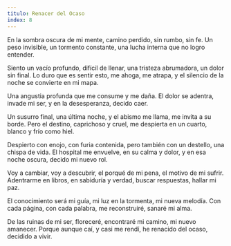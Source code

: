 ```yaml
---
titulo: Renacer del Ocaso
index: 8
---
```


En la sombra oscura de mi mente,
camino perdido, sin rumbo, sin fe.
Un peso invisible, un tormento constante,
una lucha interna que no logro entender.

Siento un vacío profundo, difícil de llenar,
una tristeza abrumadora, un dolor sin final.
Lo duro que es sentir esto, me ahoga, me atrapa,
y el silencio de la noche se convierte en mi mapa.

Una angustia profunda que me consume y me daña.
El dolor se adentra, invade mi ser,
y en la desesperanza, decido caer.

Un susurro final, una última noche,
y el abismo me llama, me invita a su borde.
Pero el destino, caprichoso y cruel,
me despierta en un cuarto, blanco y frío como hiel.

Despierto con enojo, con furia contenida,
pero también con un destello, una chispa de vida.
El hospital me envuelve, en su calma y dolor,
y en esa noche oscura, decido mi nuevo rol.

Voy a cambiar, voy a descubrir,
el porqué de mi pena, el motivo de mi sufrir.
Adentrarme en libros, en sabiduría y verdad,
buscar respuestas, hallar mi paz.

El conocimiento será mi guía,
mi luz en la tormenta, mi nueva melodía.
Con cada página, con cada palabra,
me reconstruiré, sanaré mi alma.

De las ruinas de mi ser, floreceré,
encontraré mi camino, mi nuevo amanecer.
Porque aunque caí, y casi me rendí,
he renacido del ocaso, decidido a vivir.

